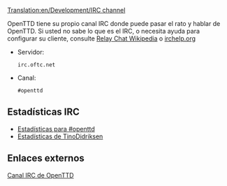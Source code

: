 [[Translation:en/Development/IRC channel]]

OpenTTD tiene su propio canal IRC donde puede pasar el rato y hablar de OpenTTD. Si usted no sabe lo que es el IRC, o necesita ayuda para configurar su cliente, consulte [https://www.wikipedia.org/wiki/es:Internet Relay Chat Wikipedia] o [http://www.irchelp.org/ irchelp.org]

* Servidor: <pre>irc.oftc.net</pre>
* Canal: <pre>#openttd</pre>

==Estadísticas IRC==
*[http://electricpotential.net/ircstats/openttd2.html Estadísticas para #openttd]
*[http://alpha.visl.sdu.dk/~tino/pisg/OFTC/openttd.html Estadísticas de TinoDidriksen]

==Enlaces externos==

[irc://irc.oftc.net/openttd Canal IRC de OpenTTD]